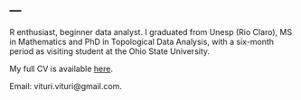 ---
---

<link rel="stylesheet" href="styles.css" type="text/css">

<!-- <img src="images/emily_2.jpg" style="width:25%; border:10px solid; margin-right: 20px" align="left"> -->

R enthusiast, beginner data analyst. I graduated from Unesp (Rio Claro), MS in Mathematics and PhD in Topological Data Analysis, with a six-month period as visiting student at the Ohio State University.

My full CV is available [here](http://lattes.cnpq.br/5696818169254617).

Email: vituri.vituri@gmail.com.